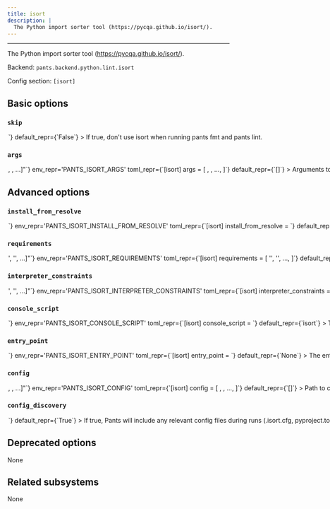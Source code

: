 ```yaml
---
title: isort
description: |
  The Python import sorter tool (https://pycqa.github.io/isort/).
---
```



---

The Python import sorter tool (https://pycqa.github.io/isort/).

Backend: <span className="color--primary">`pants.backend.python.lint.isort`</span>

Config section: <span className="color--primary">`[isort]`</span>

<span className={styles.options}>

## Basic options

### `skip`

<Option
  cli_repr={`--[no-]isort-skip`}
  env_repr='PANTS_ISORT_SKIP'
  toml_repr={`[isort]
skip = <bool>`}
  default_repr={`False`}
>

If true, don&#x27;t use isort when running `pants fmt` and `pants lint`.

</Option>

### `args`

<Option
  cli_repr={`--isort-args="[<shell_str>, <shell_str>, ...]"`}
  env_repr='PANTS_ISORT_ARGS'
  toml_repr={`[isort]
args = [
    <shell_str>,
    <shell_str>,
    ...,
]`}
  default_repr={`[]`}
>

Arguments to pass directly to isort, e.g. `--isort-args='--case-sensitive --trailing-comma'`.

</Option>

## Advanced options

### `install_from_resolve`

<Option
  cli_repr={`--isort-install-from-resolve=<str>`}
  env_repr='PANTS_ISORT_INSTALL_FROM_RESOLVE'
  toml_repr={`[isort]
install_from_resolve = <str>`}
  default_repr={`None`}
>

If specified, install the tool using the lockfile for this named resolve.

This resolve must be defined in `[python].resolves`, as described in https://www.pantsbuild.org/v2.18/docs/python-third-party-dependencies#user-lockfiles.

The resolve&#x27;s entire lockfile will be installed, unless specific requirements are listed via the `requirements` option, in which case only those requirements will be installed. This is useful if you don&#x27;t want to invalidate the tool&#x27;s outputs when the resolve incurs changes to unrelated requirements.

If unspecified, and the `lockfile` option is unset, the tool will be installed using the default lockfile shipped with Pants.

If unspecified, and the `lockfile` option is set, the tool will use the custom `isort` &#x22;tool lockfile&#x22; generated from the `version` and `extra_requirements` options. But note that this mechanism is deprecated.

</Option>

### `requirements`

<Option
  cli_repr={`--isort-requirements="['<str>', '<str>', ...]"`}
  env_repr='PANTS_ISORT_REQUIREMENTS'
  toml_repr={`[isort]
requirements = [
    '<str>',
    '<str>',
    ...,
]`}
  default_repr={`[]`}
>

If `install_from_resolve` is specified, install these requirements, at the versions provided by the specified resolve&#x27;s lockfile.

Values can be pip-style requirements (e.g., `tool` or `tool==1.2.3` or `tool>=1.2.3`), or addresses of `python_requirement` targets (or targets that generate or depend on `python_requirement` targets).

The lockfile will be validated against the requirements - if a lockfile doesn&#x27;t provide the requirement (at a suitable version, if the requirement specifies version constraints) Pants will error.

If unspecified, install the entire lockfile.

</Option>

### `interpreter_constraints`

<Option
  cli_repr={`--isort-interpreter-constraints="['<str>', '<str>', ...]"`}
  env_repr='PANTS_ISORT_INTERPRETER_CONSTRAINTS'
  toml_repr={`[isort]
interpreter_constraints = [
    '<str>',
    '<str>',
    ...,
]`}
  default_repr={`[\n  "CPython>=3.7,<4"\n]`}
>

Python interpreter constraints for this tool.

</Option>

### `console_script`

<Option
  cli_repr={`--isort-console-script=<str>`}
  env_repr='PANTS_ISORT_CONSOLE_SCRIPT'
  toml_repr={`[isort]
console_script = <str>`}
  default_repr={`isort`}
>

The console script for the tool. Using this option is generally preferable to (and mutually exclusive with) specifying an `--entry-point` since console script names have a higher expectation of staying stable across releases of the tool. Usually, you will not want to change this from the default.

</Option>

### `entry_point`

<Option
  cli_repr={`--isort-entry-point=<str>`}
  env_repr='PANTS_ISORT_ENTRY_POINT'
  toml_repr={`[isort]
entry_point = <str>`}
  default_repr={`None`}
>

The entry point for the tool. Generally you only want to use this option if the tool does not offer a `--console-script` (which this option is mutually exclusive with). Usually, you will not want to change this from the default.

</Option>

### `config`

<Option
  cli_repr={`--isort-config="[<file_option>, <file_option>, ...]"`}
  env_repr='PANTS_ISORT_CONFIG'
  toml_repr={`[isort]
config = [
    <file_option>,
    <file_option>,
    ...,
]`}
  default_repr={`[]`}
>

Path to config file understood by isort (https://pycqa.github.io/isort/docs/configuration/config_files/).

Setting this option will disable `[isort].config_discovery`. Use this option if the config is located in a non-standard location.

If using isort 5+ and you specify only 1 config file, Pants will configure isort&#x27;s argv to point to your config file.

</Option>

### `config_discovery`

<Option
  cli_repr={`--[no-]isort-config-discovery`}
  env_repr='PANTS_ISORT_CONFIG_DISCOVERY'
  toml_repr={`[isort]
config_discovery = <bool>`}
  default_repr={`True`}
>

If true, Pants will include any relevant config files during runs (`.isort.cfg`, `pyproject.toml`, `setup.cfg`, `tox.ini` and `.editorconfig`).

Use `[isort].config` instead if your config is in a non-standard location.

</Option>

## Deprecated options

None

## Related subsystems

None

</span>
